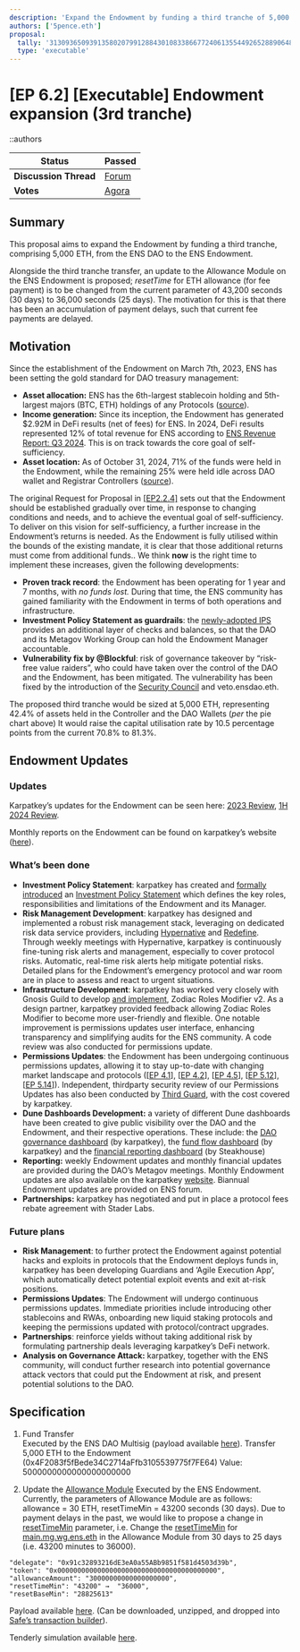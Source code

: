 ```yaml
---
description: 'Expand the Endowment by funding a third tranche of 5,000 ETH.'
authors: ['5pence.eth']
proposal:
  tally: '31309365093913580207991288430108338667724061355449265288906484597789511363394'
  type: 'executable'
---
```


# [EP 6.2] [Executable] Endowment expansion (3rd tranche)

::authors

| **Status**            | Passed                                                                                                                    |
| --------------------- | ------------------------------------------------------------------------------------------------------------------------- |
| **Discussion Thread** | [Forum](https://discuss.ens.domains/t/temp-check-endowment-expansion-3rd-tranche/19851)                                   |
| **Votes**             | [Agora](https://agora.ensdao.org/proposals/31309365093913580207991288430108338667724061355449265288906484597789511363394) |

## Summary

This proposal aims to expand the Endowment by funding a third tranche, comprising 5,000 ETH, from the ENS DAO to the ENS Endowment.

Alongside the third tranche transfer, an update to the Allowance Module on the ENS Endowment is proposed; _resetTime_ for ETH allowance (for fee payment) is to be changed from the current parameter of 43,200 seconds (30 days) to 36,000 seconds (25 days). The motivation for this is that there has been an accumulation of payment delays, such that current fee payments are delayed.

## Motivation

Since the establishment of the Endowment on March 7th, 2023, ENS has been setting the gold standard for DAO treasury management:

- **Asset allocation:** ENS has the 6th-largest stablecoin holding and 5th-largest majors (BTC, ETH) holdings of any Protocols ([source](https://defillama.com/treasuries)).
- **Income generation:** Since its inception, the Endowment has generated $2.92M in DeFi results (net of fees) for ENS. In 2024, DeFi results represented 12% of total revenue for ENS according to [ENS Revenue Report: Q3 2024](https://discuss.ens.domains/t/ens-revenue-report-q3-2024/19718). This is on track towards the core goal of self-sufficiency.
- **Asset location:** As of October 31, 2024, 71% of the funds were held in the Endowment, while the remaining 25% were held idle across DAO wallet and Registrar Controllers ([source](https://dune.com/karpatkey/ens-dao-fundflow)).

The original Request for Proposal in [[EP2.2.4]](https://docs.ens.domains/dao/proposals/2.2.4) sets out that the Endowment should be established gradually over time, in response to changing conditions and needs, and to achieve the eventual goal of self-sufficiency. To deliver on this vision for self-sufficiency, a further increase in the Endowment’s returns is needed. As the Endowment is fully utilised within the bounds of the existing mandate, it is clear that those additional returns must come from additional funds.. We think **now** is the right time to implement these increases, given the following developments:

- **Proven track record**: the Endowment has been operating for 1 year and 7 months, with _no funds lost._ During that time, the ENS community has gained familiarity with the Endowment in terms of both operations and infrastructure.
- **Investment Policy Statement as guardrails**: the [newly-adopted IPS](https://snapshot.org/#/ens.eth/proposal/0x085a1e40c264ffd44567b6dce889f5943e72cfa8442eaeb81819261a38f0bd0a) provides an additional layer of checks and balances, so that the DAO and its Metagov Working Group can hold the Endowment Manager accountable.
- **Vulnerability fix by @Blockful**: risk of governance takeover by “risk-free value raiders”, who could have taken over the control of the DAO and the Endowment, has been mitigated. The vulnerability has been fixed by the introduction of the [Security Council](https://www.tally.xyz/gov/ens/proposal/42329103797433777309488042029679811802172320979541414683300183273376839219133) and veto.ensdao.eth.

The proposed third tranche would be sized at 5,000 ETH, representing 42.4% of assets held in the Controller and the DAO Wallets (_per_ the pie chart above) It would raise the capital utilisation rate by 10.5 percentage points from the current 70.8% to 81.3%.

## Endowment Updates

### Updates

Karpatkey’s updates for the Endowment can be seen here: [2023 Review](https://discuss.ens.domains/t/karpatkey-2023-review-for-the-ens-endowment/18656), [1H 2024 Review](https://discuss.ens.domains/t/karpatkey-h1-2024-review-for-the-ens-endowment/19394).

Monthly reports on the Endowment can be found on karpatkey’s website ([here](https://reports.karpatkey.com/ens?month=9&year=2024&currency=USD)).

### What’s been done

- **Investment Policy Statement**: karpatkey has created and [formally introduced](https://snapshot.org/#/ens.eth/proposal/0x085a1e40c264ffd44567b6dce889f5943e72cfa8442eaeb81819261a38f0bd0a) an [Investment Policy Statement](https://drive.google.com/file/d/1zsV0k3J7s2QAJUoWxPnBpF6XAGW1HuD6/view) which defines the key roles, responsibilities and limitations of the Endowment and its Manager.
- **Risk Management Development**: karpatkey has designed and implemented a robust risk management stack, leveraging on dedicated risk data service providers, including [Hypernative](https://www.hypernative.io/) and [Redefine](https://redefine.net/). Through weekly meetings with Hypernative, karpatkey is continuously fine-tuning risk alerts and management, especially to cover protocol risks. Automatic, real-time risk alerts help mitigate potential risks. Detailed plans for the Endowment’s emergency protocol and war room are in place to assess and react to urgent situations.
- **Infrastructure Development**: karpatkey has worked very closely with Gnosis Guild to develop [and implement](https://discuss.ens.domains/t/ep-5-12-roles-modifier-v2-migration-updates-to-endowment-permissions/19173), Zodiac Roles Modifier v2. As a design partner, karpatkey provided feedback allowing Zodiac Roles Modifier to become more user-friendly and flexible. One notable improvement is permissions updates user interface, enhancing transparency and simplifying audits for the ENS community. A code review was also conducted for permissions update.
- **Permissions Updates**: the Endowment has been undergoing continuous permissions updates, allowing it to stay up-to-date with changing market landscape and protocols ([[EP 4.1](https://discuss.ens.domains/t/ep-4-1-executable-approve-further-actions-and-strategies-for-the-endowment/17406)], [[EP 4.2](https://discuss.ens.domains/t/4-2-executable-fund-the-endowment-second-tranche/17743)], [[EP 4.5](https://discuss.ens.domains/t/ep-4-5-executable-endowment-permissions-to-karpatkey-update-3/18036)], [[EP 5.12](https://discuss.ens.domains/t/ep-5-12-roles-modifier-v2-migration-updates-to-endowment-permissions/19173)], [[EP 5.14](https://discuss.ens.domains/t/ep-5-14-executable-endowment-permissions-to-karpatkey-update-4/19503)]). Independent, thirdparty security review of our Permissions Updates has also been conducted by [Third Guard](https://thirdguard.com/), with the cost covered by karpatkey.
- **Dune Dashboards Development:** a variety of different Dune dashboards have been created to give public visibility over the DAO and the Endowment, and their respective operations. These include: the [DAO governance dashboard](https://dune.com/karpatkey/ens-dao-governance) (by karpatkey), the [fund flow dashboard](https://dune.com/karpatkey/ens-dao-fundflow) (by karpatkey) and the [financial reporting dashboard](https://dune.com/steakhouse/ens-steakhouse) (by Steakhouse)
- **Reporting:** weekly Endowment updates and monthly financial updates are provided during the DAO’s Metagov meetings. Monthly Endowment updates are also available on the karpatkey [website](https://reports.karpatkey.com/ens?month=9&year=2024&currency=USD). Biannual Endowment updates are provided on ENS forum.
- **Partnerships:** karpatkey has negotiated and put in place a protocol fees rebate agreement with Stader Labs.

### Future plans

- **Risk Management**: to further protect the Endowment against potential hacks and exploits in protocols that the Endowment deploys funds in, karpatkey has been developing Guardians and ‘Agile Execution App’, which automatically detect potential exploit events and exit at-risk positions.
- **Permissions Updates**: The Endowment will undergo continuous permissions updates. Immediate priorities include introducing other stablecoins and RWAs, onboarding new liquid staking protocols and keeping the permissions updated with protocol/contract upgrades.
- **Partnerships**: reinforce yields without taking additional risk by formulating partnership deals leveraging karpatkey’s DeFi network.
- **Analysis on Governance Attack:** karpatkey, together with the ENS community, will conduct further research into potential governance attack vectors that could put the Endowment at risk, and present potential solutions to the DAO.

## Specification

1. Fund Transfer  
   Executed by the ENS DAO Multisig (payload available [here](https://gist.github.com/JeronimoHoulin/8195478708e88830de9aabfb67bc8710)).
   Transfer 5,000 ETH to the Endowment (0x4F2083f5fBede34C2714aFfb3105539775f7FE64)
   Value: 5000000000000000000000

2. Update the [Allowance Module](https://etherscan.io/address/0xCFbFaC74C26F8647cBDb8c5caf80BB5b32E43134)
   Executed by the ENS Endowment.  
   Currently, the parameters of Allowance Module are as follows: allowance = 30 ETH, resetTimeMin = 43200 seconds (30 days). Due to payment delays in the past, we would like to propose a change in [resetTimeMin](https://etherscan.io/address/0xCFbFaC74C26F8647cBDb8c5caf80BB5b32E43134#writeContract#F6) parameter, i.e. Change the [resetTimeMin](https://etherscan.io/address/0xCFbFaC74C26F8647cBDb8c5caf80BB5b32E43134#writeContract#F6) for [main.mg.wg.ens.eth](https://etherscan.io/address/0x91c32893216dE3eA0a55ABb9851f581d4503d39b) in the Allowance Module from 30 days to 25 days (i.e. 43200 minutes to 36000).

```
"delegate": "0x91c32893216dE3eA0a55ABb9851f581d4503d39b",
"token": "0x0000000000000000000000000000000000000000",
"allowanceAmount": "30000000000000000000",
"resetTimeMin": "43200" →  "36000",
"resetBaseMin": "28825613"
```

Payload available [here](https://gist.github.com/JeronimoHoulin/3e10411ac6d40b6e4087fc59df2719d5).
(Can be downloaded, unzipped, and dropped into [Safe’s transaction builder](https://app.safe.global/apps/open?safe=eth:0x4F2083f5fBede34C2714aFfb3105539775f7FE64&appUrl=https%3A%2F%2Fapps-portal.safe.global%2Ftx-builder)).

Tenderly simulation available [here](https://dashboard.tenderly.co/public/safe/safe-apps/simulator/02add7c9-0ffc-49dc-b372-30fce90ccf9d).
